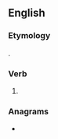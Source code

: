 ==English==

===Etymology===
{{suffix|en|renew|est}}.

===Verb===
{{head|en|verb form}}

# {{en-archaic second-person singular of|renew|lang=en}}

===Anagrams===
* {{anagrams|en|a=eeenrstw|tweeners}}